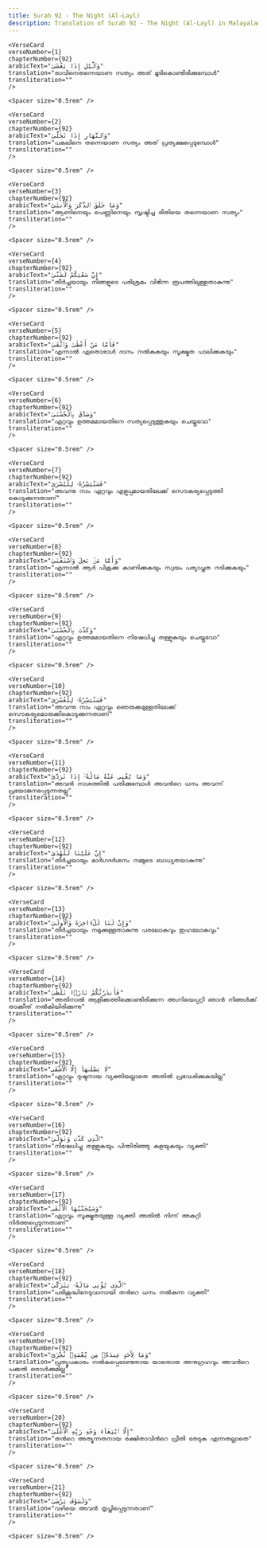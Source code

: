 ```yaml
---
title: Surah 92 - The Night (Al-Layl)  
description: Translation of Surah 92 - The Night (Al-Layl) in Malayalam
---
```







    <VerseCard 
    verseNumber={1}
    chapterNumber={92}
    arabicText="وَٱلَّيْلِ إِذَا يَغْشَىٰ"
    translation="രാവിനെതന്നെയാണ സത്യം അത്‌ മൂടികൊണ്ടിരിക്കുമ്പോള്‍"
    transliteration=""
    />

    <Spacer size="0.5rem" />
                
    <VerseCard 
    verseNumber={2}
    chapterNumber={92}
    arabicText="وَٱلنَّهَارِ إِذَا تَجَلَّىٰ"
    translation="പകലിനെ തന്നെയാണ സത്യം അത്‌ പ്രത്യക്ഷപ്പെടുമ്പോള്‍"
    transliteration=""
    />

    <Spacer size="0.5rem" />
                
    <VerseCard 
    verseNumber={3}
    chapterNumber={92}
    arabicText="وَمَا خَلَقَ ٱلذَّكَرَ وَٱلْأُنثَىٰٓ"
    translation="ആണിനെയും പെണ്ണിനെയും സൃഷ്ടിച്ച രീതിയെ തന്നെയാണ സത്യം"
    transliteration=""
    />

    <Spacer size="0.5rem" />
                
    <VerseCard 
    verseNumber={4}
    chapterNumber={92}
    arabicText="إِنَّ سَعْيَكُمْ لَشَتَّىٰ"
    translation="തീര്‍ച്ചയായും നിങ്ങളുടെ പരിശ്രമം വിഭിന്ന രൂപത്തിലുള്ളതാകുന്നു"
    transliteration=""
    />

    <Spacer size="0.5rem" />
                
    <VerseCard 
    verseNumber={5}
    chapterNumber={92}
    arabicText="فَأَمَّا مَنْ أَعْطَىٰ وَٱتَّقَىٰ"
    translation="എന്നാല്‍ ഏതൊരാള്‍ ദാനം നല്‍കുകയും സൂക്ഷ്മത പാലിക്കുകയും"
    transliteration=""
    />

    <Spacer size="0.5rem" />
                
    <VerseCard 
    verseNumber={6}
    chapterNumber={92}
    arabicText="وَصَدَّقَ بِٱلْحُسْنَىٰ"
    translation="ഏറ്റവും ഉത്തമമായതിനെ സത്യപ്പെടുത്തുകയും ചെയ്തുവോ"
    transliteration=""
    />

    <Spacer size="0.5rem" />
                
    <VerseCard 
    verseNumber={7}
    chapterNumber={92}
    arabicText="فَسَنُيَسِّرُهُۥ لِلْيُسْرَىٰ"
    translation="അവന്നു നാം ഏറ്റവും എളുപ്പമായതിലേക്ക്‌ സൌകര്യപ്പെടുത്തി കൊടുക്കുന്നതാണ്‌"
    transliteration=""
    />

    <Spacer size="0.5rem" />
                
    <VerseCard 
    verseNumber={8}
    chapterNumber={92}
    arabicText="وَأَمَّا مَنۢ بَخِلَ وَٱسْتَغْنَىٰ"
    translation="എന്നാല്‍ ആര്‍ പിശുക്കു കാണിക്കുകയും സ്വയം പര്യാപ്തത നടിക്കുകയും"
    transliteration=""
    />

    <Spacer size="0.5rem" />
                
    <VerseCard 
    verseNumber={9}
    chapterNumber={92}
    arabicText="وَكَذَّبَ بِٱلْحُسْنَىٰ"
    translation="ഏറ്റവും ഉത്തമമായതിനെ നിഷേധിച്ചു തള്ളുകയും ചെയ്തുവോ"
    transliteration=""
    />

    <Spacer size="0.5rem" />
                
    <VerseCard 
    verseNumber={10}
    chapterNumber={92}
    arabicText="فَسَنُيَسِّرُهُۥ لِلْعُسْرَىٰ"
    translation="അവന്നു നാം ഏറ്റവും ഞെരുക്കമുള്ളതിലേക്ക്‌ സൌകര്യമൊരുക്കികൊടുക്കുന്നതാണ്‌"
    transliteration=""
    />

    <Spacer size="0.5rem" />
                
    <VerseCard 
    verseNumber={11}
    chapterNumber={92}
    arabicText="وَمَا يُغْنِى عَنْهُ مَالُهُۥٓ إِذَا تَرَدَّىٰٓ"
    translation="അവന്‍ നാശത്തില്‍ പതിക്കുമ്പോള്‍ അവന്‍റെ ധനം അവന്ന്‌ പ്രയോജനപ്പെടുന്നതല്ല"
    transliteration=""
    />

    <Spacer size="0.5rem" />
                
    <VerseCard 
    verseNumber={12}
    chapterNumber={92}
    arabicText="إِنَّ عَلَيْنَا لَلْهُدَىٰ"
    translation="തീര്‍ച്ചയായും മാര്‍ഗദര്‍ശനം നമ്മുടെ ബാധ്യതയാകുന്നു"
    transliteration=""
    />

    <Spacer size="0.5rem" />
                
    <VerseCard 
    verseNumber={13}
    chapterNumber={92}
    arabicText="وَإِنَّ لَنَا لَلْءَاخِرَةَ وَٱلْأُولَىٰ"
    translation="തീര്‍ച്ചയായും നമുക്കുള്ളതാകുന്നു പരലോകവും ഇഹലോകവും"
    transliteration=""
    />

    <Spacer size="0.5rem" />
                
    <VerseCard 
    verseNumber={14}
    chapterNumber={92}
    arabicText="فَأَنذَرْتُكُمْ نَارًۭا تَلَظَّىٰ"
    translation="അതിനാല്‍ ആളിക്കത്തിക്കൊണ്ടിരിക്കുന്ന അഗ്നിയെപ്പറ്റി ഞാന്‍ നിങ്ങള്‍ക്ക്‌ താക്കീത്‌ നല്‍കിയിരിക്കുന്നു"
    transliteration=""
    />

    <Spacer size="0.5rem" />
                
    <VerseCard 
    verseNumber={15}
    chapterNumber={92}
    arabicText="لَا يَصْلَىٰهَآ إِلَّا ٱلْأَشْقَى"
    translation="ഏറ്റവും ദുഷ്ടനായ വ്യക്തിയല്ലാതെ അതില്‍ പ്രവേശിക്കുകയില്ല"
    transliteration=""
    />

    <Spacer size="0.5rem" />
                
    <VerseCard 
    verseNumber={16}
    chapterNumber={92}
    arabicText="ٱلَّذِى كَذَّبَ وَتَوَلَّىٰ"
    translation="നിഷേധിച്ചു തള്ളുകയും പിന്തിരിഞ്ഞു കളയുകയും വ്യക്തി"
    transliteration=""
    />

    <Spacer size="0.5rem" />
                
    <VerseCard 
    verseNumber={17}
    chapterNumber={92}
    arabicText="وَسَيُجَنَّبُهَا ٱلْأَتْقَى"
    translation="ഏറ്റവും സൂക്ഷ്മതയുള്ള വ്യക്തി അതില്‍ നിന്ന്‌ അകറ്റി നിര്‍ത്തപ്പെടുന്നതാണ്‌"
    transliteration=""
    />

    <Spacer size="0.5rem" />
                
    <VerseCard 
    verseNumber={18}
    chapterNumber={92}
    arabicText="ٱلَّذِى يُؤْتِى مَالَهُۥ يَتَزَكَّىٰ"
    translation="പരിശുദ്ധിനേടുവാനായി തന്‍റെ ധനം നല്‍കുന്ന വ്യക്തി"
    transliteration=""
    />

    <Spacer size="0.5rem" />
                
    <VerseCard 
    verseNumber={19}
    chapterNumber={92}
    arabicText="وَمَا لِأَحَدٍ عِندَهُۥ مِن نِّعْمَةٍۢ تُجْزَىٰٓ"
    translation="പ്രത്യുപകാരം നല്‍കപ്പെടേണ്ടതായ യാതൊരു അനുഗ്രഹവും അവന്‍റെ പക്കല്‍ ഒരാള്‍ക്കുമില്ല"
    transliteration=""
    />

    <Spacer size="0.5rem" />
                
    <VerseCard 
    verseNumber={20}
    chapterNumber={92}
    arabicText="إِلَّا ٱبْتِغَآءَ وَجْهِ رَبِّهِ ٱلْأَعْلَىٰ"
    translation="തന്‍റെ അത്യുന്നതനായ രക്ഷിതാവിന്‍റെ പ്രീതി തേടുക എന്നതല്ലാതെ"
    transliteration=""
    />

    <Spacer size="0.5rem" />
                
    <VerseCard 
    verseNumber={21}
    chapterNumber={92}
    arabicText="وَلَسَوْفَ يَرْضَىٰ"
    translation="വഴിയെ അവന്‍ തൃപ്തിപ്പെടുന്നതാണ്‌"
    transliteration=""
    />

    <Spacer size="0.5rem" />
                